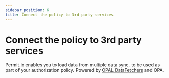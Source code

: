 ```yaml
---
sidebar_position: 6
title: Connect the policy to 3rd party services
---
```


# Connect the policy to 3rd party services

Permit.io enables you to load data from multiple data sync, to be used as part of your authorization policy.
Powered by [OPAL DataFetchers](https://github.com/permitio/opal/blob/master/docs/HOWTO/write_your_own_fetch_provider.md) and OPA.
